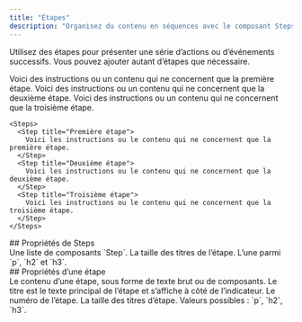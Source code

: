 ```yaml
---
title: "Étapes"
description: "Organisez du contenu en séquences avec le composant Steps"
---
```



Utilisez des étapes pour présenter une série d’actions ou d’événements successifs. Vous pouvez ajouter autant d’étapes que nécessaire.

<Steps>
  <Step title="Première étape">
    Voici des instructions ou un contenu qui ne concernent que la première étape.
  </Step>

  <Step title="Deuxième étape">
    Voici des instructions ou un contenu qui ne concernent que la deuxième étape.
  </Step>

  <Step title="Troisième étape">
    Voici des instructions ou un contenu qui ne concernent que la troisième étape.
  </Step>
</Steps>

```mdx Steps example
<Steps>
  <Step title="Première étape">
    Voici les instructions ou le contenu qui ne concernent que la première étape.
  </Step>
  <Step title="Deuxième étape">
    Voici les instructions ou le contenu qui ne concernent que la deuxième étape.
  </Step>
  <Step title="Troisième étape">
    Voici les instructions ou le contenu qui ne concernent que la troisième étape.
  </Step>
</Steps>
```

<div id="steps-properties">
  ## Propriétés de Steps
</div>

<ResponseField name="children" type="ReactElement<StepProps>[]" required>
  Une liste de composants `Step`.
</ResponseField>

<ResponseField name="titleSize" type="string" default="p">
  La taille des titres de l’étape. L’une parmi `p`, `h2` et `h3`.
</ResponseField>

<div id="individual-step-properties">
  ## Propriétés d’une étape
</div>

<ResponseField name="children" type="string | ReactNode" required>
  Le contenu d’une étape, sous forme de texte brut ou de composants.
</ResponseField>

<IconsOptional />

<ResponseField name="title" type="string">
  Le titre est le texte principal de l’étape et s’affiche à côté de l’indicateur.
</ResponseField>

<ResponseField name="stepNumber" type="number">
  Le numéro de l’étape.
</ResponseField>

<ResponseField name="titleSize" type="string" default="p">
  La taille des titres d’étape. Valeurs possibles : `p`, `h2`, `h3`.
</ResponseField>